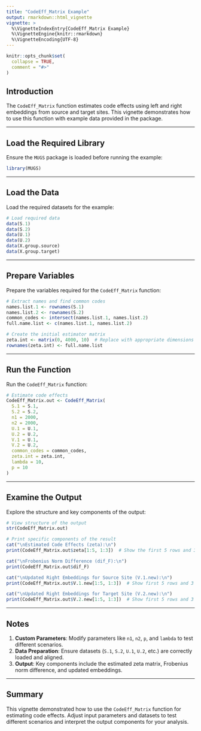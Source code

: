 ```yaml
---
title: "CodeEff_Matrix Example"
output: rmarkdown::html_vignette
vignette: >
  %\VignetteIndexEntry{CodeEff_Matrix Example}
  %\VignetteEngine{knitr::rmarkdown}
  %\VignetteEncoding{UTF-8}
---
```


```r
knitr::opts_chunk$set(
  collapse = TRUE,
  comment = "#>"
)
```

## Introduction

The `CodeEff_Matrix` function estimates code effects using left and right embeddings from source and target sites. This vignette demonstrates how to use this function with example data provided in the package.

---

## Load the Required Library

Ensure the `MUGS` package is loaded before running the example:

```r
library(MUGS)
```

---

## Load the Data

Load the required datasets for the example:

```r
# Load required data
data(S.1)
data(S.2)
data(U.1)
data(U.2)
data(X.group.source)
data(X.group.target)
```

---

## Prepare Variables

Prepare the variables required for the `CodeEff_Matrix` function:

```r
# Extract names and find common codes
names.list.1 <- rownames(S.1)
names.list.2 <- rownames(S.2)
common_codes <- intersect(names.list.1, names.list.2)
full.name.list <- c(names.list.1, names.list.2)

# Create the initial estimator matrix
zeta.int <- matrix(0, 4000, 10)  # Replace with appropriate dimensions
rownames(zeta.int) <- full.name.list
```

---

## Run the Function

Run the `CodeEff_Matrix` function:

```r
# Estimate code effects
CodeEff_Matrix.out <- CodeEff_Matrix(
  S.1 = S.1,
  S.2 = S.2, 
  n1 = 2000, 
  n2 = 2000, 
  U.1 = U.1, 
  U.2 = U.2, 
  V.1 = U.1, 
  V.2 = U.2, 
  common_codes = common_codes, 
  zeta.int = zeta.int, 
  lambda = 10, 
  p = 10
)
```

---

## Examine the Output

Explore the structure and key components of the output:

```r
# View structure of the output
str(CodeEff_Matrix.out)

# Print specific components of the result
cat("\nEstimated Code Effects (zeta):\n")
print(CodeEff_Matrix.out$zeta[1:5, 1:3])  # Show the first 5 rows and 3 columns of zeta

cat("\nFrobenius Norm Difference (dif_F):\n")
print(CodeEff_Matrix.out$dif_F)

cat("\nUpdated Right Embeddings for Source Site (V.1.new):\n")
print(CodeEff_Matrix.out$V.1.new[1:5, 1:3])  # Show first 5 rows and 3 columns of V.1.new

cat("\nUpdated Right Embeddings for Target Site (V.2.new):\n")
print(CodeEff_Matrix.out$V.2.new[1:5, 1:3])  # Show first 5 rows and 3 columns of V.2.new
```

---

## Notes

1. **Custom Parameters**: Modify parameters like `n1`, `n2`, `p`, and `lambda` to test different scenarios.
2. **Data Preparation**: Ensure datasets (`S.1`, `S.2`, `U.1`, `U.2`, etc.) are correctly loaded and aligned.
3. **Output**: Key components include the estimated zeta matrix, Frobenius norm difference, and updated embeddings.

---

## Summary

This vignette demonstrated how to use the `CodeEff_Matrix` function for estimating code effects. Adjust input parameters and datasets to test different scenarios and interpret the output components for your analysis.

